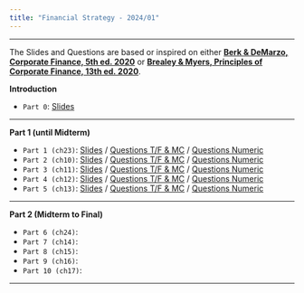```yaml
---
title: "Financial Strategy - 2024/01"
---
```


___


::: {.callout-important}
The Slides and Questions are based or inspired on either [**Berk & DeMarzo, Corporate Finance, 5th ed. 2020**](https://www.amazon.com.br/Corporate-Finance-Global-Jonathan-Berk/dp/1292304154) or 
[**Brealey & Myers, Principles of Corporate Finance, 13th ed. 2020**](https://www.amazon.com.br/Principles-Corporate-Finance-Richard-Brealey/dp/1260565556/ref=sr_1_3?refinements=p_27%3ABrealey+Myers&s=books&sr=1-3).
:::



**Introduction**

-   `Part 0`: [Slides](p0.qmd) 

___

**Part 1 (until Midterm)**

-   `Part 1 (ch23)`: [Slides](p1.qmd) / [Questions T/F & MC](p1tf.qmd) / [Questions Numeric](p1num.qmd) 
-   `Part 2 (ch10)`: [Slides](p2.qmd) / [Questions T/F & MC](p2tf.qmd) / [Questions Numeric](p2num.qmd)  
-   `Part 3 (ch11)`: [Slides](p3.qmd) / [Questions T/F & MC](p3tf.qmd) / [Questions Numeric](p3num.qmd)  
-   `Part 4 (ch12)`: [Slides](p4.qmd) / [Questions T/F & MC](p4tf.qmd) / [Questions Numeric](p4num.qmd)  
-   `Part 5 (ch13)`: [Slides](p5.qmd) / [Questions T/F & MC](p5tf.qmd) / [Questions Numeric](p5num.qmd)  



___

**Part 2 (Midterm to Final)**

-   `Part 6 (ch24)`:  
-   `Part 7 (ch14)`:  
-   `Part 8 (ch15)`:  
-   `Part 9 (ch16)`: 
-   `Part 10 (ch17)`:  

___



